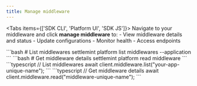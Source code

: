 ```yaml
---
title: Manage middleware
---
```


<Tabs items={['SDK CLI', 'Platform UI', 'SDK JS']}>
  <Tab value="Platform UI">
    Navigate to your middleware and click **manage middleware** to:
    - View middleware details and status
    - Update configurations
    - Monitor health
    - Access endpoints
  </Tab>

  <Tab value="SDK CLI">
    ```bash
    # List middlewares
    settlemint platform list middlewares --application <app-name>
    ```
    ```bash
    # Get middleware details
    settlemint platform read middleware <middleware-name>
    ```
  </Tab>

  <Tab value="SDK JS">
    ```typescript
    // List middlewares
    await client.middleware.list("your-app-unique-name");
    ```
    ```typescript
    // Get middleware details
    await client.middleware.read("middleware-unique-name");
    ```
  </Tab>
</Tabs>
